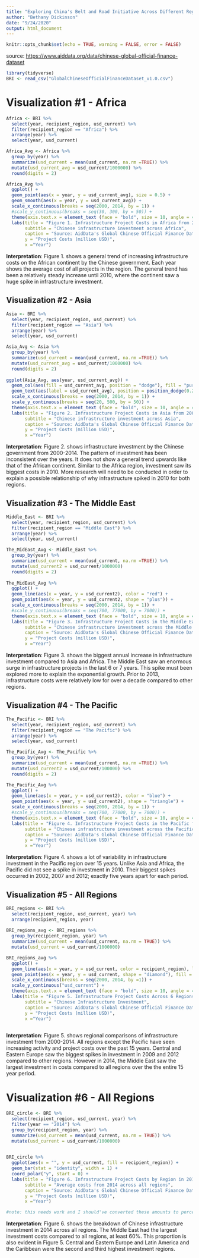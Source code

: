 ```yaml
---
title: "Exploring China's Belt and Road Initiative Across Different Regions"
author: "Bethany Dickinson"
date: "9/24/2020"
output: html_document
---
```


```r
knitr::opts_chunk$set(echo = TRUE, warning = FALSE, error = FALSE)
```
source: <https://www.aiddata.org/data/chinese-global-official-finance-dataset>

```r

library(tidyverse)
BRI <- read_csv("GlobalChineseOfficialFinanceDataset_v1.0.csv")

```

# Visualization #1 - Africa
```r

Africa <- BRI %>%
  select(year, recipient_region, usd_current) %>%
  filter(recipient_region == "Africa") %>%
  arrange(year) %>%
  select(year, usd_current)

Africa_Avg <- Africa %>%
  group_by(year) %>%
  summarize(usd_current = mean(usd_current, na.rm =TRUE)) %>%
  mutate(usd_current_avg = usd_current/1000000) %>%
  round(digits = 2)

Africa_Avg %>%
  ggplot() +
  geom_point(aes(x = year, y = usd_current_avg), size = 0.5) +
  geom_smooth(aes(x = year, y = usd_current_avg)) +
  scale_x_continuous(breaks = seq(2000, 2014, by = 1)) +
  #scale_y_continuous(breaks = seq(30, 300, by = 50)) +
  theme(axis.text.x = element_text (face = "bold", size = 10, angle = 45))+
  labs(title = "Figure 1. Infrastructure Project Costs in Africa from 2000-2014",
       subtitle = "Chinese infrastructure investment across Africa",
       caption = "Source: AidData's Global Chinese Official Finance Dataset, 2000-2014, v.1.0",
       y = "Project Costs (million USD)",
       x ="Year") 
```


**Interpretation**: Figure 1. shows a general trend of increasing infrastructure costs on the African continent by the Chinese government. Each year shows the average cost of all projects in the region. The general trend has been a relatively steady increase until 2010, where the continent saw a huge spike in infrastructure investment. 



## Visualization #2 - Asia
```r

Asia <- BRI %>%
  select(year, recipient_region, usd_current) %>%
  filter(recipient_region == "Asia") %>%
  arrange(year) %>%
  select(year, usd_current)

Asia_Avg <- Asia %>%
  group_by(year) %>%
  summarize(usd_current = mean(usd_current, na.rm =TRUE)) %>% 
  mutate(usd_current_avg = usd_current/1000000) %>%
  round(digits = 2)
  
ggplot(Asia_Avg, aes(year, usd_current_avg)) +
  geom_col(aes(fill = usd_current_avg, position = "dodge"), fill = "purple") +
  geom_text(aes(label = usd_current_avg), position = position_dodge(0.2)) +
  scale_x_continuous(breaks = seq(2000, 2014, by = 1)) +
  scale_y_continuous(breaks = seq(20, 500, by = 50)) +
  theme(axis.text.x = element_text (face = "bold", size = 10, angle = 45)) +
  labs(title = "Figure 2. Infrastructure Project Costs in Asia from 2000-2014",
       subtitle = "Chinese infrastructure investment across Asia",
       caption = "Source: AidData's Global Chinese Official Finance Dataset, 2000-2014, v.1.0",
       y = "Project Costs (million USD)",
       x ="Year") 

```


**Interpretation**: Figure 2. shows infrastructure investment by the Chinese government from 2000-2014. The pattern of investment has been inconsistent over the years. It does not show a general trend upwards like that of the African continent. Similar to the Africa region, investment saw its biggest costs in 2010. More research will need to be conducted in order to explain a possible relationship of why infrastructure spiked in 2010 for both regions. 





## Visualization #3 - The Middle East
```r

Middle_East <- BRI %>% 
  select(year, recipient_region, usd_current) %>%
  filter(recipient_region == "Middle East") %>%
  arrange(year) %>%
  select(year, usd_current)

The_MidEast_Avg <- Middle_East %>%
  group_by(year) %>%
  summarize(usd_current = mean(usd_current, na.rm =TRUE)) %>%
  mutate(usd_current2 = usd_current/1000000) 
  round(digits = 2)
  
The_MidEast_Avg %>%
  ggplot() +
  geom_line(aes(x = year, y = usd_current2), color = "red") +
  geom_point(aes(x = year, y = usd_current2, shape = "plus")) +
  scale_x_continuous(breaks = seq(2000, 2014, by = 1)) +
  #scale_y_continuous(breaks = seq(700, 77000, by = 7000)) +
  theme(axis.text.x = element_text (face = "bold", size = 10, angle = 45))+
  labs(title = "Figure 3. Infrastructure Project Costs in the Middle East from 2000-2014",
       subtitle = "Chinese infrastructure investment across the Middle East",
       caption = "Source: AidData's Global Chinese Official Finance Dataset, 2000-2014, v.1.0",
       y = "Project Costs (million USD)",
       x ="Year") 
```

**Interpretation**: Figure 3. shows the biggest annual increase in infrastructure investment compared to Asia and Africa. The Middle East saw an enormous surge in infrastructure projects in the last 6 or 7 years. This spike must been explored more to explain the exponential growth. Prior to 2013, infrastructure costs were relatively low for over a decade compared to other regions.





## Visualization #4 - The Pacific 

```r

The_Pacific <- BRI %>%
  select(year, recipient_region, usd_current) %>%
  filter(recipient_region == "The Pacific") %>%
  arrange(year) %>%
  select(year, usd_current) 

The_Pacific_Avg <- The_Pacific %>%
  group_by(year) %>%
  summarize(usd_current = mean(usd_current, na.rm =TRUE)) %>%
  mutate(usd_current2 = usd_current/100000) %>%
  round(digits = 2)

The_Pacific_Avg %>%
  ggplot() +
  geom_line(aes(x = year, y = usd_current2), color = "blue") +
  geom_point(aes(x = year, y = usd_current2), shape = "triangle") +
  scale_x_continuous(breaks = seq(2000, 2014, by = 1)) +
  #scale_y_continuous(breaks = seq(700, 77000, by = 7000)) +
  theme(axis.text.x = element_text (face = "bold", size = 10, angle = 45))+
  labs(title = "Figure 4. Infrastructure Project Costs in the Pacific from 2000-2014",
       subtitle = "Chinese infrastructure investment across the Pacific",
       caption = "Source: AidData's Global Chinese Official Finance Dataset, 2000-2014, v.1.0",
       y = "Project Costs (million USD)",
       x ="Year") 

```

**Interpretation**: Figure 4. shows a lot of variability in infrastructure investment in the Pacific region over 15 years. Unlike Asia and Africa, the Pacific did not see a spike in investment in 2010. Their biggest spikes occurred in 2002, 2007 and 2012; exactly five years apart for each period. 





## Visualization #5 - All Regions

``` r

BRI_regions <- BRI %>%
  select(recipient_region, usd_current, year) %>%
  arrange(recipient_region, year)
 
BRI_regions_avg <- BRI_regions %>%
  group_by(recipient_region, year) %>%
  summarize(usd_current = mean(usd_current, na.rm = TRUE)) %>%
  mutate(usd_current = usd_current/1000000)

BRI_regions_avg %>%
  ggplot() +
  geom_line(aes(x = year, y = usd_current, color = recipient_region), linetype = 7) +
  geom_point(aes(x = year, y = usd_current, shape = "diamond"), fill = "black")+
  scale_x_continuous(breaks = seq(2000, 2014, by =1)) +
  scale_y_continuous("usd_current") +
  theme(axis.text.x = element_text (face = "bold", size = 10, angle = 45))+
  labs(title = "Figure 5. Infrastructure Project Costs Across 6 Regions from 2000-2014",
       subtitle = "Chinese Infrastructure Investment",
       caption = "Source: AidData's Global Chinese Official Finance Dataset, 2000-2014, v.1.0",
       y = "Project Costs (million USD)",
       x ="Year") 
 
```

**Interpretation**: Figure 5. shows regional comparisons of infrastructure investment from 2000-2014. All regions except the Pacific have seen increasing activity and project costs over the past 15 years. Central and Eastern Europe saw the biggest spikes in investment in 2009 and 2012 compared to other regions. However in 2014, the Middle East saw the largest investment in costs compared to all regions over the the entire 15 year period. 






# Visualization #6 - All Regions
```r

BRI_circle <- BRI %>%
  select(recipient_region, usd_current, year) %>%
  filter(year == "2014") %>%
  group_by(recipient_region, year) %>%
  summarize(usd_current = mean(usd_current, na.rm = TRUE)) %>%
  mutate(usd_current = usd_current/1000000)

  
BRI_circle %>%
  ggplot(aes(x = "", y = usd_current, fill = recipient_region)) +
  geom_bar(stat = "identity", width = 1) +
  coord_polar("y", start = 0) +
  labs(title = "Figure 6. Infrastructure Project Costs by Region in 2014",
       subtitle = "Average costs from 2014 across all regions",
       caption = "Source: AidData's Global Chinese Official Finance Dataset, 2000-2014, v.1.0",
       y = "Project Costs (million USD)",
       x ="Year") 

#note: this needs work and I should've converted these amounts to percentages, but ran out of time. I just wanted to see what this looked like. 
```
**Interpretation**: Figure 6. shows the breakdown of Chinese infrastructure investment in 2014 across all regions. The Middle East had the largest investment costs compared to all regions, at least 60%. This proportion is also evident in Figure 5. Central and Eastern Europe and Latin America and the Caribbean were the second and third highest investment regions. 